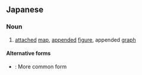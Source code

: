 ==Japanese==
{{ja-kanjitab|ふ|ず|yomi=o}}

===Noun===
{{ja-noun|ふず|kyu=付圖}}

# [[attached]] [[map]], [[appended]] [[figure]], appended [[graph]]

====Alternative forms====
* {{l|ja|附図}}: More common form